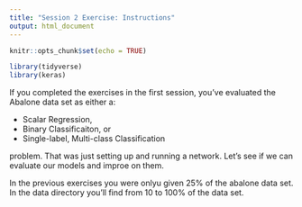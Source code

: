 ```yaml
---
title: "Session 2 Exercise: Instructions"
output: html_document
---
```


```r
knitr::opts_chunk$set(echo = TRUE)

library(tidyverse)
library(keras)
```

If you completed the exercises in the first session, you've evaluated the Abalone data set as either a:


- Scalar Regression,
- Binary Classificaiton, or
- Single-label, Multi-class Classification

problem. That was just setting up and running a network. Let's see if we can evaluate our models and improe on them.

In the previous exercises you were onlyu given 25% of the abalone data set. In the data directory you'll find from 10 to 100% of the data set.